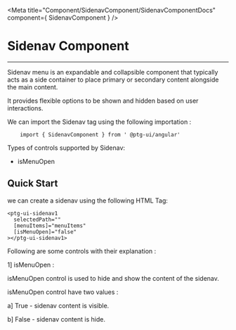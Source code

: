 


<Meta title="Component/SidenavComponent/SidenavComponentDocs" component={ SidenavComponent }    />



 # Sidenav Component

 ---

Sidenav menu is an expandable and collapsible component that typically acts as a side container to place primary or secondary content alongside the main content.

It provides flexible options to be shown and hidden based on user interactions.


We can import the Sidenav tag using the following importation : 

```
    import { SidenavComponent } from ' @ptg-ui/angular'
```    

 Types of controls supported by Sidenav:

 - isMenuOpen


 ## Quick Start
 
we can create a sidenav using the following HTML Tag:
 
```
<ptg-ui-sidenav1
  selectedPath=""
  [menuItems]="menuItems"
  [isMenuOpen]="false"
></ptg-ui-sidenav1>

```


Following are some controls with their explanation :

1] isMenuOpen :

isMenuOpen control is used to hide and show the content of the sidenav.

isMenuOpen control have two values : 
 
a] True - sidenav content is visible.

b] False - sidenav content is hide.


<Canvas><Story id="component-sidenavcomponent--is-menu-open" /></Canvas>